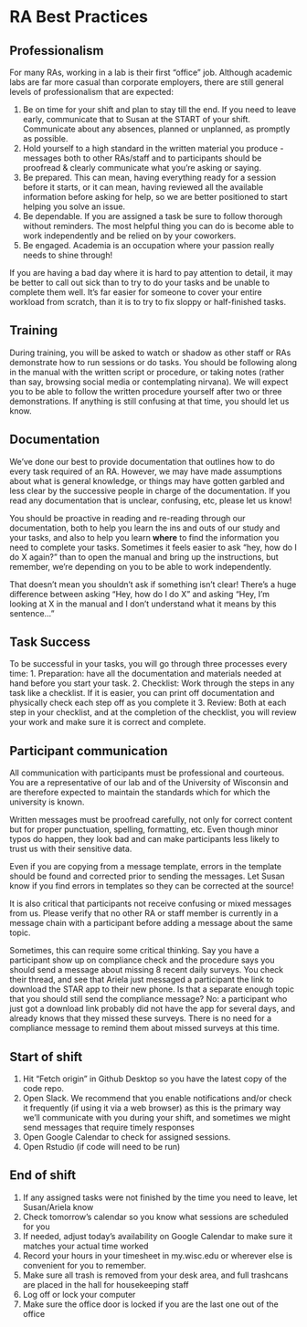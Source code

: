 # RA Best Practices

## Professionalism
For many RAs, working in a lab is their first "office" job. Although academic labs are far more casual than corporate employers, there are still general levels of professionalism that are expected:

1. Be on time for your shift and plan to stay till the end. If you need to leave early, communicate that to Susan at the START of your shift. Communicate about any absences, planned or unplanned, as promptly as possible.
2. Hold yourself to a high standard in the written material you produce - messages both to other RAs/staff and to participants should be proofread & clearly communicate what you're asking or saying. 
3. Be prepared. This can mean, having everything ready for a session before it starts, or it can mean, having reviewed all the available information before asking for help, so we are better positioned to start helping you solve an issue.
4. Be dependable. If you are assigned a task be sure to follow thorough without reminders. The most helpful thing you can do is become able to work independently and be relied on by your coworkers.
5. Be engaged. Academia is an occupation where your passion really needs to shine through! 

If you are having a bad day where it is hard to pay attention to detail, it may be better to call out sick than to try to do your tasks and be unable to complete them well. It's far easier for someone to cover your entire workload from scratch, than it is to try to fix sloppy or half-finished tasks.


## Training
During training, you will be asked to watch or shadow as other staff or RAs demonstrate how to run sessions or do tasks. You should be following along in the manual with the written script or procedure, or taking notes (rather than say, browsing social media or contemplating nirvana). We will expect you to be able to follow the written procedure yourself after two or three demonstrations. If anything is still confusing at that time, you should let us know.

## Documentation
We've done our best to provide documentation that outlines how to do every task required of an RA. However, we may have made assumptions about what is general knowledge, or things may have gotten garbled and less clear by the successive people in charge of the documentation. If you read any documentation that is unclear, confusing, etc, please let us know!

You should be proactive in reading and re-reading through our documentation, both to help you learn the ins and outs of our study and your tasks, and also to help you learn **where** to find the information you need to complete your tasks. Sometimes it feels easier to ask "hey, how do I do X again?" than to open the manual and bring up the instructions, but remember, we're depending on you to be able to work independently. 

That doesn't mean you shouldn't ask if something isn't clear! There's a huge difference between asking "Hey, how do I do X" and asking "Hey, I'm looking at X in the manual and I don't understand what it means by this sentence..."

## Task Success
To be successful in your tasks, you will go through three processes every time:
1. Preparation: have all the documentation and materials needed at hand before you start your task.
2. Checklist: Work through the steps in any task like a checklist. If it is easier, you can print off documentation and physically check each step off as you complete it
3. Review: Both at each step in your checklist, and at the completion of the checklist, you will review your work and make sure it is correct and complete.

## Participant communication
All communication with participants must be professional and courteous. You are a representative of our lab and of the University of Wisconsin and are therefore expected to maintain the standards which for which the university is known.

Written messages must be proofread carefully, not only for correct content but for proper punctuation, spelling, formatting, etc. Even though minor typos do happen, they look bad and can make participants less likely to trust us with their sensitive data. 

Even if you are copying from a message template, errors in the template should be found and corrected prior to sending the messages. Let Susan know if you find errors in templates so they can be corrected at the source!

It is also critical that participants not receive confusing or mixed messages from us. Please verify that no other RA or staff member is currently in a message chain with a participant before adding a message about the same topic. 

Sometimes, this can require some critical thinking. Say you have a participant show up on compliance check and the procedure says you should send a message about missing 8 recent daily surveys. You check their thread, and see that Ariela just messaged a participant the link to download the STAR app to their new phone. Is that a separate enough topic that you should still send the compliance message? No: a participant who just got a download link probably did not have the app for several days, and already knows that they missed these surveys. There is no need for a compliance message to remind them about missed surveys at this time.


## Start of shift
1. Hit "Fetch origin" in Github Desktop so you have the latest copy of the code repo.
2. Open Slack. We recommend that you enable notifications and/or check it frequently (if using it via a web browser) as this is the primary way we'll communicate with you during your shift, and sometimes we might send messages that require timely responses
3. Open Google Calendar to check for assigned sessions. 
4. Open Rstudio (if code will need to be run)


## End of shift
1. If any assigned tasks were not finished by the time you need to leave, let Susan/Ariela know
2. Check tomorrow's calendar so you know what sessions are scheduled for you
3. If needed, adjust today's availability on Google Calendar to make sure it matches your actual time worked
4. Record your hours in your timesheet in my.wisc.edu or wherever else is convenient for you to remember.
5. Make sure all trash is removed from your desk area, and full trashcans are placed in the hall for housekeeping staff
6. Log off or lock your computer
7. Make sure the office door is locked if you are the last one out of the office
